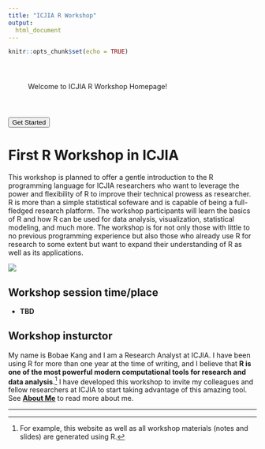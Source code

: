 ```yaml
---
title: "ICJIA R Workshop"
output:
  html_document
---
```

<!-- fontawesome CDN -->
<link href="https://maxcdn.bootstrapcdn.com/font-awesome/4.7.0/css/font-awesome.min.css" rel="stylesheet">

<style>
body {
  padding-bottom: 100px;
}
</style>

```r
knitr::opts_chunk$set(echo = TRUE)
```

<div id="welcome">
<p style="padding: 40px;">Welcome to ICJIA R Workshop Homepage!<p>
<a href="modules.html">
<button type="button" id="welcome-button">Get Started</button>
</a>
</div>

# First R Workshop in ICJIA

<div class="row">
<div class="col-sm-8 col-xs-12">
This workshop is planned to offer a gentle introduction to the R programming language for ICJIA researchers who want to leverage the power and flexibility of R to improve their technical prowess as researcher. R is more than a simple statistical sofeware and is capable of being a full-fledged research platform. The workshop participants will learn the basics of R and how R can be used for data analysis, visualization, statistical modeling, and much more. The workshop is for not only those with little to no previous programming experience but also those who already use R for research to some extent but want to expand their understanding of R as well as its applications.
</div>
<div class="col-sm-4 col-xs-6 offset-xs-3">
  <img src="https://www.r-project.org/logo/Rlogo.png">
</div>
</div>

## Workshop session time/place
* **TBD**

## Workshop insturctor
My name is Bobae Kang and I am a Research Analyst at ICJIA. I have been using R for more than one year at the time of writing, and I believe that **R is one of the most powerful modern computational tools for research and data analysis**.[^1] I have developed this workshop to invite my colleagues and fellow researchers at ICJIA to start taking advantage of this amazing tool. See [**About Me**](about.html#about-me) to read more about me.

[^1]: For example, this website as well as all workshop materials (notes and slides) are generated using R.

***

